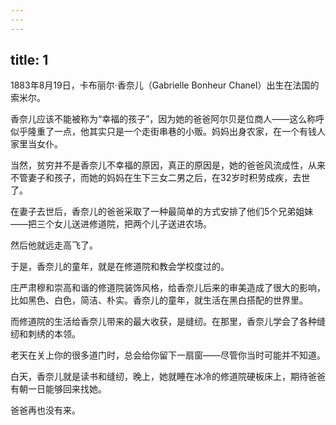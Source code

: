 ```yaml
---
---
---
```

title: 1
---



1883年8月19日，卡布丽尔·香奈儿（Gabrielle Bonheur Chanel）出生在法国的索米尔。

香奈儿应该不能被称为“幸福的孩子”，因为她的爸爸阿尔贝是位商人——这么称呼似乎隆重了一点，他其实只是一个走街串巷的小贩。妈妈出身农家，在一个有钱人家里当女仆。

当然，贫穷并不是香奈儿不幸福的原因，真正的原因是，她的爸爸风流成性，从来不管妻子和孩子，而她的妈妈在生下三女二男之后，在32岁时积劳成疾，去世了。

在妻子去世后，香奈儿的爸爸采取了一种最简单的方式安排了他们5个兄弟姐妹——把三个女儿送进修道院，把两个儿子送进农场。

然后他就远走高飞了。

于是，香奈儿的童年，就是在修道院和教会学校度过的。

庄严肃穆和崇高和谐的修道院装饰风格，给香奈儿后来的审美造成了很大的影响，比如黑色、白色，简洁、朴实。香奈儿的童年，就生活在黑白搭配的世界里。

而修道院的生活给香奈儿带来的最大收获，是缝纫。在那里，香奈儿学会了各种缝纫和刺绣的本领。

老天在关上你的很多道门时，总会给你留下一扇窗——尽管你当时可能并不知道。

白天，香奈儿就是读书和缝纫，晚上，她就睡在冰冷的修道院硬板床上，期待爸爸有朝一日能够回来找她。

爸爸再也没有来。